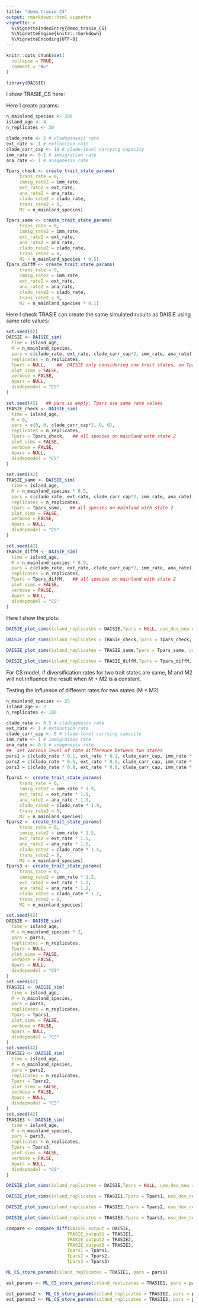 ```yaml
---
title: "demo_trasie_CS"
output: rmarkdown::html_vignette
vignette: >
  %\VignetteIndexEntry{demo_trasie_CS}
  %\VignetteEngine{knitr::rmarkdown}
  %\VignetteEncoding{UTF-8}
---
```


```r
knitr::opts_chunk$set(
  collapse = TRUE,
  comment = "#>"
)
```

```r
library(DAISIE)
```
I show TRASIE_CS here:


Here I create params:

```r
n_mainland_species <- 200
island_age <- 4
n_replicates <- 30

clado_rate <- 2 # cladogenesis rate
ext_rate <- 1 # extinction rate
clade_carr_cap <- 10 # clade-level carrying capacity
imm_rate <- 0.1 # immigration rate
ana_rate <- 1 # anagenesis rate

Tpars_check <- create_trait_state_params(
     trans_rate = 0,
     immig_rate2 = imm_rate,
     ext_rate2 = ext_rate,
     ana_rate2 = ana_rate,
     clado_rate2 = clado_rate,
     trans_rate2 = 0,
     M2 = n_mainland_species)

Tpars_same <- create_trait_state_params(
     trans_rate = 0,
     immig_rate2 = imm_rate,
     ext_rate2 = ext_rate,
     ana_rate2 = ana_rate,
     clado_rate2 = clado_rate,
     trans_rate2 = 0,
     M2 = n_mainland_species * 0.5)
Tpars_diffM <- create_trait_state_params(
     trans_rate = 0,
     immig_rate2 = imm_rate,
     ext_rate2 = ext_rate,
     ana_rate2 = ana_rate,
     clado_rate2 = clado_rate,
     trans_rate2 = 0,
     M2 = n_mainland_species * 0.1)
```

Here I check TRASIE can create the same simulated rusults as DAISIE using same rate values:

```r
set.seed(42)
DAISIE <- DAISIE_sim( 
  time = island_age,
  M = n_mainland_species, 
  pars = c(clado_rate, ext_rate, clade_carr_cap*2, imm_rate, ana_rate),
  replicates = n_replicates,
  Tpars = NULL,    ##  DAISIE only considering one trait states, so Tpars = NULL
  plot_sims = FALSE,
  verbose = FALSE,
  Apars = NULL,
  divdepmodel = "CS"
)

set.seed(42)   ## pars is empty, Tpars use same rate values
TRASIE_check <- DAISIE_sim( 
  time = island_age,
  M = 0, 
  pars = c(0, 0, clade_carr_cap*2, 0, 0),
  replicates = n_replicates,
  Tpars = Tpars_check,   ## all species on mainland with state 2
  plot_sims = FALSE,
  verbose = FALSE,
  Apars = NULL,
  divdepmodel = "CS"
)

set.seed(42)
TRASIE_same <- DAISIE_sim( 
  time = island_age,
  M = n_mainland_species * 0.5, 
  pars = c(clado_rate, ext_rate, clade_carr_cap*2, imm_rate, ana_rate),
  replicates = n_replicates,
  Tpars = Tpars_same,   ## all species on mainland with state 2
  plot_sims = FALSE,
  verbose = FALSE,
  Apars = NULL,
  divdepmodel = "CS"
)

set.seed(42)
TRASIE_diffM <- DAISIE_sim( 
  time = island_age,
  M = n_mainland_species * 0.9, 
  pars = c(clado_rate, ext_rate, clade_carr_cap*2, imm_rate, ana_rate),
  replicates = n_replicates,
  Tpars = Tpars_diffM,   ## all species on mainland with state 2
  plot_sims = FALSE,
  verbose = FALSE,
  Apars = NULL,
  divdepmodel = "CS"
)
```
Here I show the plots:

```r
DAISIE_plot_sims(island_replicates = DAISIE,Tpars = NULL, use_dev_new = FALSE)
```
```r
DAISIE_plot_sims(island_replicates = TRASIE_check,Tpars = Tpars_check, use_dev_new = FALSE)
```
```r
DAISIE_plot_sims(island_replicates = TRASIE_same,Tpars = Tpars_same, use_dev_new = FALSE)
```

```r
DAISIE_plot_sims(island_replicates = TRASIE_diffM,Tpars = Tpars_diffM, use_dev_new = FALSE)
```


For CS model, if diversification rates for two trait states are same, M and M2 will not influence the result when M + M2 is a constant.

Testing the influence of different rates for two states (M = M2)

```r
n_mainland_species <- 25
island_age <- 2
n_replicates <- 100

clado_rate <- 0.5 # cladogenesis rate
ext_rate <- 1 # extinction rate
clade_carr_cap <- 5 # clade-level carrying capacity
imm_rate <- 1 # immigration rate
ana_rate <- 0.5 # anagenesis rate
##  set various level of rate difference between two states
pars1 = c(clado_rate * 0.1, ext_rate * 0.1, clade_carr_cap, imm_rate * 0.1, ana_rate * 0.1)  ## great difference 
pars2 = c(clado_rate * 0.5, ext_rate * 0.5, clade_carr_cap, imm_rate * 0.5, ana_rate * 0.5)  ## median difference
pars3 = c(clado_rate * 0.8, ext_rate * 0.8, clade_carr_cap, imm_rate * 0.8, ana_rate * 0.8)  ## slight difference

Tpars1 <- create_trait_state_params(
     trans_rate = 0,
     immig_rate2 = imm_rate * 1.9,
     ext_rate2 = ext_rate * 1.9,
     ana_rate2 = ana_rate * 1.9,
     clado_rate2 = clado_rate * 1.9,
     trans_rate2 = 0,
     M2 = n_mainland_species)
Tpars2 <- create_trait_state_params(
     trans_rate = 0,
     immig_rate2 = imm_rate * 1.5,
     ext_rate2 = ext_rate * 1.5,
     ana_rate2 = ana_rate * 1.5,
     clado_rate2 = clado_rate * 1.5,
     trans_rate2 = 0,
     M2 = n_mainland_species)
Tpars3 <- create_trait_state_params(
     trans_rate = 0,
     immig_rate2 = imm_rate * 1.2,
     ext_rate2 = ext_rate * 1.2,
     ana_rate2 = ana_rate * 1.2,
     clado_rate2 = clado_rate * 1.2,
     trans_rate2 = 0,
     M2 = n_mainland_species)

set.seed(42)
DAISIE <- DAISIE_sim( 
  time = island_age,
  M = n_mainland_species * 2, 
  pars = pars3,
  replicates = n_replicates,
  Tpars = NULL,
  plot_sims = FALSE,
  verbose = FALSE,
  Apars = NULL,
  divdepmodel = "CS"
)
set.seed(42)
TRASIE1 <- DAISIE_sim( 
  time = island_age,
  M = n_mainland_species, 
  pars = pars1,
  replicates = n_replicates,
  Tpars = Tpars1,
  plot_sims = FALSE,
  verbose = FALSE,
  Apars = NULL,
  divdepmodel = "CS"
)
set.seed(42)
TRASIE2 <- DAISIE_sim( 
  time = island_age,
  M = n_mainland_species, 
  pars = pars2,
  replicates = n_replicates,
  Tpars = Tpars2,
  plot_sims = FALSE,
  verbose = FALSE,
  Apars = NULL,
  divdepmodel = "CS"
)
set.seed(42)
TRASIE3 <- DAISIE_sim( 
  time = island_age,
  M = n_mainland_species, 
  pars = pars3,
  replicates = n_replicates,
  Tpars = Tpars3,
  plot_sims = FALSE,
  verbose = FALSE,
  Apars = NULL,
  divdepmodel = "CS"
)


```


```r
DAISIE_plot_sims(island_replicates = DAISIE,Tpars = NULL, use_dev_new = FALSE)
```

```r
DAISIE_plot_sims(island_replicates = TRASIE1,Tpars = Tpars1, use_dev_new = FALSE)
```

```r
DAISIE_plot_sims(island_replicates = TRASIE2,Tpars = Tpars2, use_dev_new = FALSE)
```

```r
DAISIE_plot_sims(island_replicates = TRASIE3,Tpars = Tpars3, use_dev_new = FALSE)
```
```r
compare <- compare_diff(DAISIE_output = DAISIE,
                       TRASIE_output1 = TRASIE1,
                       TRASIE_output2 = TRASIE2,
                       TRASIE_output3 = TRASIE3,
                       Tpars1 = Tpars1,
                       Tpars2 = Tpars2,
                       Tpars3 = Tpars3)
```


```r
ML_CS_store_params(island_replicates = TRASIE1, pars = pars1)

```



```r
est_params <- ML_CS_store_params(island_replicates = TRASIE1, pars = pars1)

```
```r
est_params2 <- ML_CS_store_params(island_replicates = TRASIE2, pars = pars2)
est_params3 <- ML_CS_store_params(island_replicates = TRASIE3, pars = pars3)

```






